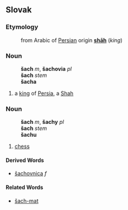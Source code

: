 ==Slovak==
===Etymology===
:from Arabic of [[Persian]] origin '''[[shāh]]''' (''king'')
===Noun===
:'''šach''' ''m'', '''šachovia''' ''pl''
:'''šach''' ''stem''
:'''šacha''' ''{{gensg}}''
# a [[king]] of [[Persia]], a [[Shah]]
===Noun===
:'''šach''' ''m'', '''šachy''' ''pl''
:'''šach''' ''stem''
:'''šachu''' ''{{gensg}}''
# [[chess]]
====Derived Words====
* [[šachovnica]] ''f''
====Related Words====
* [[šach-mat#Slovak|šach-mat]]